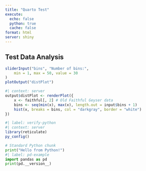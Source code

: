 ```yaml
---
title: "Quarto Test"
execute:
  echo: false
  python: true
  cache: false
format: html
server: shiny
---
```


## Test Data Analysis

```r
sliderInput("bins", "Number of bins:",
    min = 1, max = 50, value = 30
)
plotOutput("distPlot")
```

```r
#| context: server
output$distPlot <- renderPlot({
    x <- faithful[, 2] # Old Faithful Geyser data
    bins <- seq(min(x), max(x), length.out = input$bins + 1)
    hist(x, breaks = bins, col = "darkgray", border = "white")
})
```

```r
#| label: verify-python
#| context: server
library(reticulate)
py_config()
```

```python
# Standard Python chunk
print("Hello from Python!")
#| label: pd-example
import pandas as pd
print(pd.__version__)
```